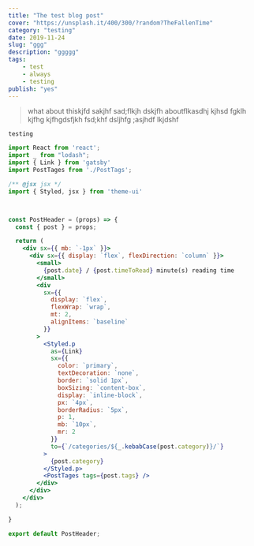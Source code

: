 ```yaml
---
title: "The test blog post"
cover: "https://unsplash.it/400/300/?random?TheFallenTime"
category: "testing"
date: 2019-11-24
slug: "ggg"
description: "ggggg"
tags:
    - test
    - always
    - testing
publish: "yes"
---
```


>what about thiskjfd sakjhf 
sad;flkjh dskjfh aboutflkasdhj  kjhsd fgklh kjfhg kjfhgdsfjkh 
fsd;khf dsljhfg 
;asjhdf lkjdshf 

`testing`

```jsx
import React from 'react';
import _ from "lodash";
import { Link } from 'gatsby'
import PostTages from './PostTags';

/** @jsx jsx */
import { Styled, jsx } from 'theme-ui'



const PostHeader = (props) => {
  const { post } = props;

  return (
    <div sx={{ mb: `-1px` }}>
      <div sx={{ display: `flex`, flexDirection: `column` }}>
        <small>
          {post.date} / {post.timeToRead} minute(s) reading time
        </small>
        <div
          sx={{
            display: `flex`,
            flexWrap: `wrap`,
            mt: 2,
            alignItems: `baseline`
          }}
        >
          <Styled.p
            as={Link}
            sx={{
              color: `primary`,
              textDecoration: `none`,
              border: `solid 1px`,
              boxSizing: `content-box`,
              display: `inline-block`,
              px: `4px`,
              borderRadius: `5px`,
              p: 1,
              mb: `10px`,
              mr: 2
            }}
            to={`/categories/${_.kebabCase(post.category)}/`}
          >
            {post.category}
          </Styled.p>
          <PostTages tags={post.tags} />
        </div>
      </div>
    </div>
  );

}

export default PostHeader;
```